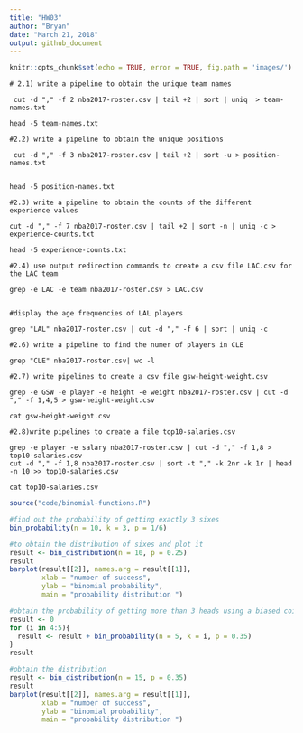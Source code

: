 ```yaml
---
title: "HW03"
author: "Bryan"
date: "March 21, 2018"
output: github_document
---
```


```r
knitr::opts_chunk$set(echo = TRUE, error = TRUE, fig.path = 'images/')
```

```
# 2.1) write a pipeline to obtain the unique team names

 cut -d "," -f 2 nba2017-roster.csv | tail +2 | sort | uniq  > team-names.txt
 
head -5 team-names.txt

```

```
#2.2) write a pipeline to obtain the unique positions

 cut -d "," -f 3 nba2017-roster.csv | tail +2 | sort -u > position-names.txt


head -5 position-names.txt

```

```
#2.3) write a pipeline to obtain the counts of the different experience values

cut -d "," -f 7 nba2017-roster.csv | tail +2 | sort -n | uniq -c > experience-counts.txt

head -5 experience-counts.txt

```

```
#2.4) use output redirection commands to create a csv file LAC.csv for the LAC team

grep -e LAC -e team nba2017-roster.csv > LAC.csv


```

```
#display the age frequencies of LAL players

grep "LAL" nba2017-roster.csv | cut -d "," -f 6 | sort | uniq -c

```

```
#2.6) write a pipeline to find the numer of players in CLE

grep "CLE" nba2017-roster.csv| wc -l

```

```
#2.7) write pipelines to create a csv file gsw-height-weight.csv

grep -e GSW -e player -e height -e weight nba2017-roster.csv | cut -d "," -f 1,4,5 > gsw-height-weight.csv

cat gsw-height-weight.csv

```


```
#2.8)write pipelines to create a file top10-salaries.csv

grep -e player -e salary nba2017-roster.csv | cut -d "," -f 1,8 > top10-salaries.csv
cut -d "," -f 1,8 nba2017-roster.csv | sort -t "," -k 2nr -k 1r | head -n 10 >> top10-salaries.csv

cat top10-salaries.csv
```

```r
source("code/binomial-functions.R")

#find out the probability of getting exactly 3 sixes
bin_probability(n = 10, k = 3, p = 1/6)

#to obtain the distribution of sixes and plot it
result <- bin_distribution(n = 10, p = 0.25)
result
barplot(result[[2]], names.arg = result[[1]], 
        xlab = "number of success",
        ylab = "binomial probability",
        main = "probability distribution ")

#obtain the probability of getting more than 3 heads using a biased coin
result <- 0
for (i in 4:5){
  result <- result + bin_probability(n = 5, k = i, p = 0.35)
}
result

#obtain the distribution
result <- bin_distribution(n = 15, p = 0.35)
result
barplot(result[[2]], names.arg = result[[1]], 
        xlab = "number of success",
        ylab = "binomial probability",
        main = "probability distribution ")
```

